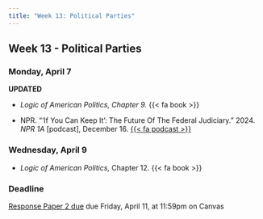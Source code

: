 ```yaml
---
title: "Week 13: Political Parties"
---
```


::: {.content-visible when-format="pdf"}

## Week 13 - Political Parties

:::


[//]: <> (Need to write intro)

### Monday, April 7

**UPDATED**

- *Logic of American Politics, Chapter 9.* {{< fa book >}}

- NPR. "'If You Can Keep It': The Future Of The Federal Judiciary." 2024. *NPR 1A* [podcast], December 16. [{{< fa podcast >}}](https://www.npr.org/2024/12/16/1219830870/1a-12-16-2024)



### Wednesday, April 9

- *Logic of American Politics,* Chapter 12. {{< fa book >}}


:::{.callout-important}

### Deadline

[Response Paper 2 due](../assignment/response-papers.qmd) due Friday, April 11, at 11:59pm on Canvas

:::